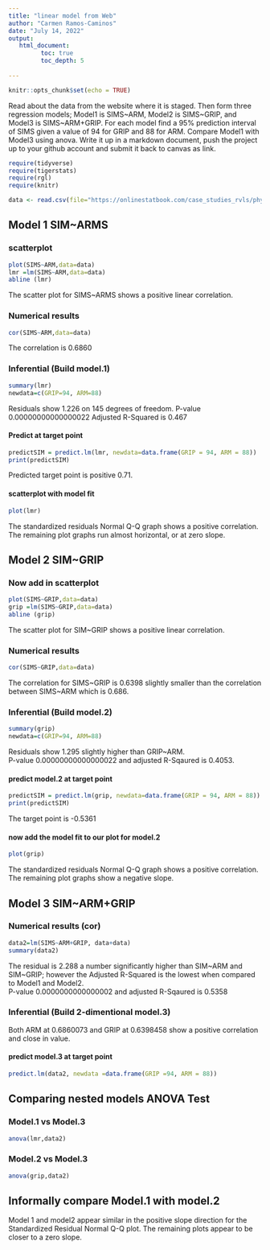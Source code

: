 ```yaml
---
title: "linear model from Web"
author: "Carmen Ramos-Caminos"
date: "July 14, 2022"
output:
   html_document:
         toc: true
         toc_depth: 5
        
---
```


```r
knitr::opts_chunk$set(echo = TRUE)
```

Read about the data from the website where it is staged.  Then form three regression models; Model1 is SIMS~ARM, Model2 is SIMS~GRIP, and Model3 is SIMS~ARM+GRIP. For each model find a 95% prediction interval of SIMS given a value of 94  for GRIP and 88 for ARM. Compare Model1 with Model3 using anova. Write it up in a markdown document, push the project up to your github account and submit it back to canvas as link. 

```r
require(tidyverse)
require(tigerstats)
require(rgl)
require(knitr)

```

```r
data <- read.csv(file="https://onlinestatbook.com/case_studies_rvls/physical_strength/data.txt",sep="",header=TRUE)  

```

## Model 1 SIM~ARMS 

### scatterplot 
```r
plot(SIMS~ARM,data=data)
lmr =lm(SIMS~ARM,data=data)
abline (lmr)
```

The scatter plot for SIMS~ARMS shows a positive linear correlation.

### Numerical results
```r
cor(SIMS~ARM,data=data)
```

The correlation is 0.6860  

### Inferential  (Build model.1)
```r
summary(lmr)
newdata=c(GRIP=94, ARM=88)
```
  
Residuals show 1.226 on 145 degrees of freedom.
P-value 0.00000000000000022  Adjusted R-Squared is 0.467 

#### Predict at target point
```r
predictSIM = predict.lm(lmr, newdata=data.frame(GRIP = 94, ARM = 88))
print(predictSIM)
```

Predicted target point is positive 0.71.

#### scatterplot with model fit
```r
plot(lmr)
```
  
The standardized residuals Normal Q-Q graph shows a positive correlation. The remaining plot graphs run almost horizontal, or at zero slope. 

## Model 2 SIM~GRIP 

### Now add in scatterplot
```r
plot(SIMS~GRIP,data=data)
grip =lm(SIMS~GRIP,data=data)
abline (grip)
```
  
The scatter plot for SIM~GRIP shows a positive linear correlation. 

### Numerical results 
```r
cor(SIMS~GRIP,data=data)
```

The correlation for SIMS~GRIP is 0.6398 slightly smaller than the correlation between SIMS~ARM which is 0.686. 

### Inferential  (Build model.2)
```r
summary(grip)
newdata=c(GRIP=94, ARM=88)
``` 
  
Residuals show 1.295 slightly higher than GRIP~ARM.  
P-value 0.00000000000000022 and adjusted R-Sqaured is 0.4053.

#### predict model.2 at target point
```r
predictSIM = predict.lm(grip, newdata=data.frame(GRIP = 94, ARM = 88))
print(predictSIM)
```
  
The target point is -0.5361 

#### now add the model fit to our plot for model.2
```r
plot(grip)
```
  
The standardized residuals Normal Q-Q graph shows a positive correlation. The remaining plot graphs show a negative slope.  

## Model 3 SIM~ARM+GRIP 

### Numerical results (cor)
```r
data2=lm(SIMS~ARM+GRIP, data+data)
summary(data2)
```
The residual is 2.288 a number significantly higher than SIM~ARM and SIM~GRIP; however the Adjusted R-Squared is the lowest when compared to Model1 and Model2.  
P-value 0.0000000000000002 and adjusted R-Sqaured is 0.5358

### Inferential  (Build 2-dimentional model.3)
  
Both ARM at 0.6860073 and GRIP at 0.6398458 show a positive correlation and close in value. 
  
#### predict model.3 at target point
```r
predict.lm(data2, newdata =data.frame(GRIP =94, ARM = 88))
```
  

## Comparing nested models ANOVA Test

### Model.1 vs Model.3
```r
anova(lmr,data2)
```

### Model.2 vs Model.3
```r
anova(grip,data2)
```
  
## Informally compare Model.1 with model.2

Model 1 and model2 appear similar in the positive slope direction for the Standardized Residual Normal Q-Q plot.  The remaining plots appear to be closer to a zero slope.   



